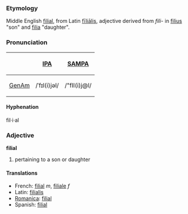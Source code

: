 ===Etymology===
Middle English [[filial]], from Latin [[filialis|fīliālis]], adjective derived from ''fili-'' in [[filius]] "son" and [[filia]] "daughter".  

===Pronunciation===
{| border=1 cellpadding=5
! !! [[w:IPA|IPA]] !! [[w:SAMPA|SAMPA]]
|-
! [[GenAm]]
| /ˈfɪl(i)jəl/ || /"fIl(i)j@l/
|}

====Hyphenation====
fil·i·al

===Adjective===
'''filial''' 
# pertaining to a son or daughter

====Translations====
*French: [[filial]] ''m'', [[filiale]] ''f''
*Latin: [[filialis]]
*[[Romanica]]: [[filial]]
*Spanish: [[filial]]